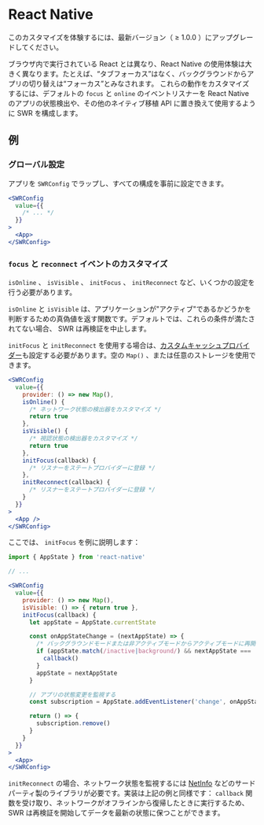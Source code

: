 
# React Native

<Callout>
  このカスタマイズを体験するには、最新バージョン（ ≥ 1.0.0 ）にアップグレードしてください。
</Callout>

ブラウザ内で実行されている React とは異なり、React Native の使用体験は大きく異なります。たとえば、“タブフォーカス”はなく、バックグラウンドからアプリの切り替えは“フォーカス”とみなされます。
これらの動作をカスタマイズするには、デフォルトの `focus` と `online` のイベントリスナーを React Native のアプリの状態検出や、その他のネイティブ移植 API に置き換えて使用するように SWR を構成します。

## 例

### グローバル設定

アプリを `SWRConfig` でラップし、すべての構成を事前に設定できます。

```jsx
<SWRConfig
  value={{
    /* ... */
  }}
>
  <App>
</SWRConfig>
```

### `focus` と `reconnect` イベントのカスタマイズ

`isOnline` 、 `isVisible` 、 `initFocus` 、 `initReconnect` など、いくつかの設定を行う必要があります。

`isOnline` と `isVisible` は、アプリケーションが"アクティブ"であるかどうかを判断するための真偽値を返す関数です。デフォルトでは、これらの条件が満たされてない場合、 SWR は再検証を中止します。

`initFocus` と `initReconnect` を使用する場合は、[カスタムキャッシュプロバイダー](/docs/advanced/cache)も設定する必要があります。空の `Map()` 、または任意のストレージを使用できます。

```jsx
<SWRConfig
  value={{
    provider: () => new Map(),
    isOnline() {
      /* ネットワーク状態の検出器をカスタマイズ */
      return true
    },
    isVisible() {
      /* 視認状態の検出器をカスタマイズ */
      return true
    },
    initFocus(callback) {
      /* リスナーをステートプロバイダーに登録 */
    },
    initReconnect(callback) {
      /* リスナーをステートプロバイダーに登録 */
    }
  }}
>
  <App />
</SWRConfig>
```

ここでは、 `initFocus` を例に説明します：

```jsx
import { AppState } from 'react-native'

// ...

<SWRConfig
  value={{
    provider: () => new Map(),
    isVisible: () => { return true },
    initFocus(callback) {
      let appState = AppState.currentState

      const onAppStateChange = (nextAppState) => {
        /* バックグラウンドモードまたは非アクティブモードからアクティブモードに再開する場合 */
        if (appState.match(/inactive|background/) && nextAppState === 'active') {
          callback()
        }
        appState = nextAppState
      }

      // アプリの状態変更を監視する
      const subscription = AppState.addEventListener('change', onAppStateChange)

      return () => {
        subscription.remove()
      }
    }
  }}
>
  <App>
</SWRConfig>
```

`initReconnect` の場合、ネットワーク状態を監視するには [NetInfo](https://github.com/react-native-netinfo/react-native-netinfo) などのサードパーティ製のライブラリが必要です。実装は上記の例と同様です： `callback` 関数を受け取り、ネットワークがオフラインから復帰したときに実行するため、 SWR は再検証を開始してデータを最新の状態に保つことができます。
